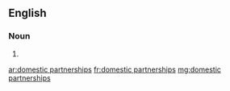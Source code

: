 ==English==

===Noun===
{{head|en}}

# {{plural of|domestic partnership}}

[[ar:domestic partnerships]]
[[fr:domestic partnerships]]
[[mg:domestic partnerships]]